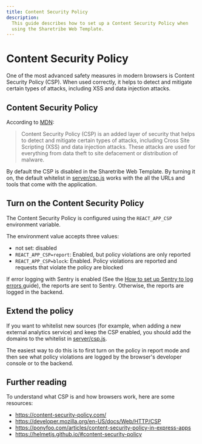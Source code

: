 ```yaml
---
title: Content Security Policy
description:
  This guide describes how to set up a Content Security Policy when
  using the Sharetribe Web Template.
---
```


# Content Security Policy

One of the most advanced safety measures in modern browsers is Content
Security Policy (CSP). When used correctly, it helps to detect and
mitigate certain types of attacks, including XSS and data injection
attacks.

## Content Security Policy

According to
[MDN](https://developer.mozilla.org/en-US/docs/Web/HTTP/CSP):

> Content Security Policy (CSP) is an added layer of security that helps
> to detect and mitigate certain types of attacks, including Cross Site
> Scripting (XSS) and data injection attacks. These attacks are used for
> everything from data theft to site defacement or distribution of
> malware.

By default the CSP is disabled in the Sharetribe Web Template. By
turning it on, the default whitelist in
[server/csp.js](https://github.com/sharetribe/web-template/blob/master/server/csp.js)
works with the all the URLs and tools that come with the application.

## Turn on the Content Security Policy

The Content Security Policy is configured using the `REACT_APP_CSP`
environment variable.

The environment value accepts three values:

- not set: disabled
- `REACT_APP_CSP=report`: Enabled, but policy violations are only
  reported
- `REACT_APP_CSP=block`: Enabled. Policy violations are reported and
  requests that violate the policy are blocked

If error logging with Sentry is enabled (See the
[How to set up Sentry to log errors ](/template/testing/how-to-set-up-sentry/)
guide), the reports are sent to Sentry. Otherwise, the reports are
logged in the backend.

## Extend the policy

If you want to whitelist new sources (for example, when adding a new
external analytics service) and keep the CSP enabled, you should add the
domains to the whitelist in
[server/csp.js](https://github.com/sharetribe/web-template/blob/master/server/csp.js).

The easiest way to do this is to first turn on the policy in report mode
and then see what policy violations are logged by the browser's
developer console or to the backend.

## Further reading

To understand what CSP is and how browsers work, here are some
resources:

- https://content-security-policy.com/
- https://developer.mozilla.org/en-US/docs/Web/HTTP/CSP
- https://ponyfoo.com/articles/content-security-policy-in-express-apps
- https://helmetjs.github.io/#content-security-policy
